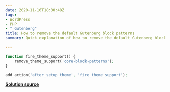 ```yaml
---
date: 2020-11-16T18:30:48Z
tags:
- WordPress
- PHP
- " Gutenberg"
title: How to remove the default Gutenberg block patterns
summary: Quick explanation of how to remove the default Gutenberg block patterns.

---
```

```php
function fire_theme_support() {
	remove_theme_support('core-block-patterns');
}

add_action('after_setup_theme', 'fire_theme_support');
```

[**Solution source**](https://fullsiteediting.com/lessons/block-patterns-tips/)